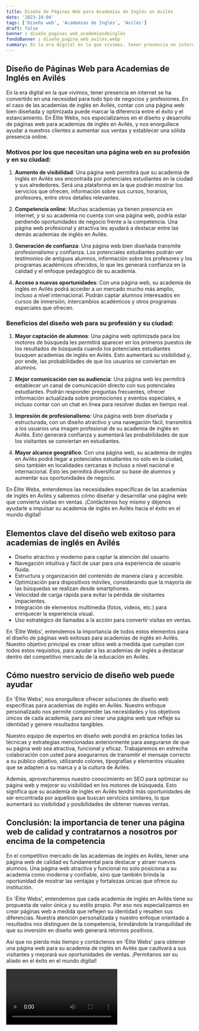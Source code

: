 ```yaml
---
title: Diseño de Páginas Web para Academias de Inglés en Avilés
date: '2023-10-04'
tags: ['Diseño web', 'Academias de Inglés', 'Avilés']
draft: false
banner : diseño_paginas_web_academiasdeinglés
fondoBanner : diseño_pagina_web_avilés.webp
summary: En la era digital en la que vivimos, tener presencia en internet se ha convertido en una necesidad para todo tipo de negocios y profesiones. En el caso de las academias de inglés en Avilés, contar con una página web bien diseñada y optimizada puede marcar la diferencia entre el éxito y el estancamiento. En Élite Webs, nos especializamos en el diseño y desarrollo de páginas web para academias de inglés en Avilés, y nos enorgullece ayudar a nuestros clientes a aumentar sus ventas y establecer una sólida presencia online.
---
```


## Diseño de Páginas Web para Academias de Inglés en Avilés

En la era digital en la que vivimos, tener presencia en internet se ha convertido en una necesidad para todo tipo de negocios y profesiones. En el caso de las academias de inglés en Avilés, contar con una página web bien diseñada y optimizada puede marcar la diferencia entre el éxito y el estancamiento. En Élite Webs, nos especializamos en el diseño y desarrollo de páginas web para academias de inglés en Avilés, y nos enorgullece ayudar a nuestros clientes a aumentar sus ventas y establecer una sólida presencia online.

### Motivos por los que necesitan una página web en su profesión y en su ciudad:

1. **Aumento de visibilidad**: Una página web permitirá que su academia de inglés en Avilés sea encontrada por potenciales estudiantes en la ciudad y sus alrededores. Será una plataforma en la que podrán mostrar los servicios que ofrecen, información sobre sus cursos, horarios, profesores, entre otros detalles relevantes.

2. **Competencia online**: Muchas academias ya tienen presencia en internet, y si su academia no cuenta con una página web, podría estar perdiendo oportunidades de negocio frente a la competencia. Una página web profesional y atractiva les ayudará a destacar entre las demás academias de inglés en Avilés.

3. **Generación de confianza**: Una página web bien diseñada transmite profesionalismo y confianza. Los potenciales estudiantes podrán ver testimonios de antiguos alumnos, información sobre los profesores y los programas académicos ofrecidos, lo que les generará confianza en la calidad y el enfoque pedagógico de su academia.

4. **Acceso a nuevas oportunidades**: Con una página web, su academia de inglés en Avilés podrá acceder a un mercado mucho más amplio, incluso a nivel internacional. Podrán captar alumnos interesados en cursos de inmersión, intercambios académicos y otros programas especiales que ofrecen.

### Beneficios del diseño web para su profesión y su ciudad:

1. **Mayor captación de alumnos**: Una página web optimizada para los motores de búsqueda les permitirá aparecer en los primeros puestos de los resultados de búsqueda cuando los potenciales estudiantes busquen academias de inglés en Avilés. Esto aumentará su visibilidad y, por ende, las probabilidades de que los usuarios se conviertan en alumnos.

2. **Mejor comunicación con su audiencia**: Una página web les permitirá establecer un canal de comunicación directo con sus potenciales estudiantes. Podrán responder preguntas frecuentes, ofrecer información actualizada sobre promociones y eventos especiales, e incluso contar con un chat en línea para resolver dudas en tiempo real.

3. **Impresión de profesionalismo**: Una página web bien diseñada y estructurada, con un diseño atractivo y una navegación fácil, transmitirá a los usuarios una imagen profesional de su academia de inglés en Avilés. Esto generará confianza y aumentará las probabilidades de que los visitantes se conviertan en estudiantes.

4. **Mayor alcance geográfico**: Con una página web, su academia de inglés en Avilés podrá llegar a potenciales estudiantes no solo en la ciudad, sino también en localidades cercanas e incluso a nivel nacional e internacional. Esto les permitirá diversificar su base de alumnos y aumentar sus oportunidades de negocio.

En Élite Webs, entendemos las necesidades específicas de las academias de inglés en Avilés y sabemos cómo diseñar y desarrollar una página web que convierta visitas en ventas. ¡Contáctenos hoy mismo y déjenos ayudarle a impulsar su academia de inglés en Avilés hacia el éxito en el mundo digital!

<GifSeo />

<Cta />

## Elementos clave del diseño web exitoso para academias de inglés en Avilés

- Diseño atractivo y moderno para captar la atención del usuario.
- Navegación intuitiva y fácil de usar para una experiencia de usuario fluida.
- Estructura y organización del contenido de manera clara y accesible.
- Optimización para dispositivos móviles, considerando que la mayoría de las búsquedas se realizan desde smartphones.
- Velocidad de carga rápida para evitar la pérdida de visitantes impacientes.
- Integración de elementos multimedia (fotos, videos, etc.) para enriquecer la experiencia visual.
- Uso estratégico de llamadas a la acción para convertir visitas en ventas.

En 'Élite Webs', entendemos la importancia de todos estos elementos para el diseño de páginas web exitosas para academias de inglés en Avilés. Nuestro objetivo principal es crear sitios web a medida que cumplan con todos estos requisitos, para ayudar a las academias de inglés a destacar dentro del competitivo mercado de la educación en Avilés.

## Cómo nuestro servicio de diseño web puede ayudar

En 'Élite Webs', nos enorgullece ofrecer soluciones de diseño web específicas para academias de inglés en Avilés. Nuestro enfoque personalizado nos permite comprender las necesidades y los objetivos únicos de cada academia, para así crear una página web que refleje su identidad y genere resultados tangibles.

Nuestro equipo de expertos en diseño web pondrá en práctica todas las técnicas y estrategias mencionadas anteriormente para asegurarse de que su página web sea atractiva, funcional y eficaz. Trabajaremos en estrecha colaboración con usted para asegurarnos de transmitir el mensaje correcto a su público objetivo, utilizando colores, tipografías y elementos visuales que se adapten a su marca y a la cultura de Avilés.

Además, aprovecharemos nuestro conocimiento en SEO para optimizar su página web y mejorar su visibilidad en los motores de búsqueda. Esto significa que su academia de inglés en Avilés tendrá más oportunidades de ser encontrada por aquellos que buscan servicios similares, lo que aumentará su visibilidad y posibilidades de obtener nuevas ventas.

## Conclusión: la importancia de tener una página web de calidad y contratarnos a nosotros por encima de la competencia

En el competitivo mercado de las academias de inglés en Avilés, tener una página web de calidad es fundamental para destacar y atraer nuevos alumnos. Una página web atractiva y funcional no solo posiciona a su academia como moderna y confiable, sino que también brinda la oportunidad de mostrar las ventajas y fortalezas únicas que ofrece su institución.

En 'Élite Webs', entendemos que cada academia de inglés en Avilés tiene su propuesta de valor única y su estilo propio. Por eso nos especializamos en crear páginas web a medida que reflejen su identidad y resalten sus diferencias. Nuestra atención personalizada y nuestro enfoque orientado a resultados nos distinguen de la competencia, brindándole la tranquilidad de que su inversión en diseño web generará retornos positivos.

Así que no pierda más tiempo y contáctenos en 'Élite Webs' para obtener una página web para su academia de inglés en Avilés que cautivará a sus visitantes y mejorará sus oportunidades de ventas. ¡Permítanos ser su aliado en el éxito en el mundo digital!

<Video />

<CtaBot job='Academias de Inglés' city='Avilés'/>

<Gmaps query='Avilés+españa+maps' />